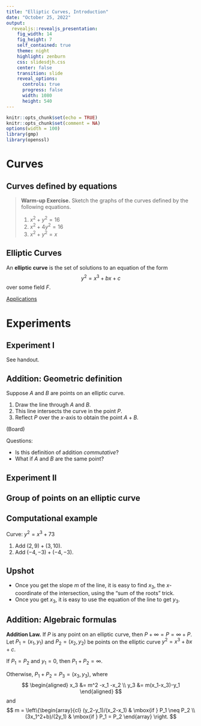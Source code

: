 ```yaml
---
title: "Elliptic Curves, Introduction"
date: "October 25, 2022"
output: 
  revealjs::revealjs_presentation:
    fig_width: 14 
    fig_height: 7
    self_contained: true
    theme: night
    highlight: zenburn
    css: slidesdjh.css
    center: false
    transition: slide
    reveal_options:
      controls: true
      progress: false
      width: 1080
      height: 540
---
```


```r
knitr::opts_chunk$set(echo = TRUE)
knitr::opts_chunk$set(comment = NA)
options(width = 100)
library(gmp)
library(openssl)
```

# Curves

## Curves defined by equations

> **Warm-up Exercise.** Sketch the graphs of the curves defined by the following equations.
>
> 1. $x^2+y^2=16$
> 2. $x^2+4y^2=16$
> 3. $x^2+y^2=x$


## Elliptic Curves

An **elliptic curve** is the set of solutions to an equation of the form
$$
y^2 = x^3 + bx + c
$$
over some field $F$. 

[Applications](https://cryptome.org/2016/01/CNSA-Suite-and-Quantum-Computing-FAQ.pdf)

# Experiments

## Experiment I

See handout.

## Addition: Geometric definition

Suppose $A$ and $B$ are points on an elliptic curve.

1. Draw the line through $A$ and $B$.
2. This line intersects the curve in the point $P$.
3. Reflect $P$ over the $x$-axis to obtain the point $A + B$.

(Board)

Questions:

- Is this definition of addition *commutative*?
- What if $A$ and $B$ are the same point?

## Experiment II

## Group of points on an elliptic curve

## Computational example

Curve: $y^2 = x^3 + 73$

1. Add $(2,9) + (3,10)$.
2. Add $(-4,-3) + (-4,-3)$.

## Upshot

- Once you get the slope $m$ of the line, it is easy to find $x_3$, the $x$-coordinate of the intersection, using the "sum of the roots" trick.
- Once you get $x_3$, it is easy to use the equation of the line to get $y_3$.

## Addition: Algebraic formulas

**Addition Law.** If $P$ is any point on an elliptic curve, then $P + \infty = P = \infty + P$. Let $P_1 = (x_1,y_1)$ and $P_2 = (x_2,y_2)$ be points on the elliptic curve $y^2 = x^3 + bx +c$. 

If $P_1 = P_2$ and $y_1 = 0$, then $P_1+P_2 = \infty$.

Otherwise, $P_1 + P_2 = P_3 =  (x_3,y_3)$, where
$$
\begin{aligned}
x_3 &= m^2 -x_1 -x_2 \\
y_3 &= m(x_1-x_3)-y_1
\end{aligned}
$$
and
$$
m = \left\{\begin{array}{cl}
(y_2-y_1)/(x_2-x_1) & \mbox{if } P_1 \neq P_2 \\
(3x_1^2+b)/(2y_1) & \mbox{if } P_1 = P_2 
\end{array}
\right.
$$

